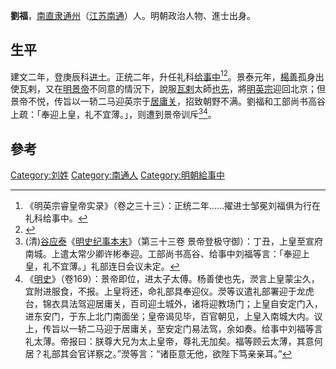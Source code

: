 {{Otheruses|other=名为刘福的其他人物|刘福}}

'''劉福'''，[[南直隶|南直隶]][[通州|通州]]（[[江苏|江苏]][[南通|南通]]）人。明朝政治人物、進士出身。

== 生平 ==
建文二年，登庚辰科[[进士|进士]]。正统二年，升任礼科[[给事中|给事中]]<ref>《明英宗睿皇帝实录》（卷之三十三）：正统二年……擢进士邹冕刘福俱为行在礼科给事中。</ref><ref>{{cite news|title=南通明清进士题名录|url=http://www.ntda.gov.cn/art/2009/8/18/art_8549_294283.html|accessdate=2013-10-18|newspaper=南通市档案局|deadurl=yes|archiveurl=https://web.archive.org/web/20131019070716/http://www.ntda.gov.cn/art/2009/8/18/art_8549_294283.html|archivedate=2013-10-19}}</ref>。景泰元年，[[楊善|楊善]]孤身出使瓦剌，又在[[明景帝|明景帝]]不同意的情況下，說服[[瓦剌|瓦剌]]太師[[也先|也先]]，將[[明英宗|明英宗]]迎回北京；但景帝不悦，传旨以一轿二马迎英宗于[[居庸关|居庸关]]，招致朝野不满。劉福和工部尚书高谷上疏：「奉迎上皇，礼不宜薄。」，则遭到景帝训斥<ref>(清)[[谷应泰|谷应泰]]《[[明史纪事本末|明史纪事本末]]》（第三十三卷 景帝登极守御）：丁丑，上皇至宣府南城。上遣太常少卿许彬奉迎。工部尚书高谷、给事中刘福等言：「奉迎上皇，礼不宜薄。」礼部连日会议未定。</ref><ref>《[[明史|明史]]》（卷169）：景帝即位，进太子太傅。杨善使也先，濙言上皇蒙尘久，宜附进服食，不报。上皇将还，命礼部具奉迎仪。濙等议遣礼部署迎于龙虎台，锦衣具法驾迎居庸关，百司迎土城外，诸将迎教场门；上皇自安定门入，进东安门，于东上北门南面坐；皇帝谒见毕，百官朝见，上皇入南城大内。议上，传旨以一轿二马迎于居庸关，至安定门易法驾，余如奏。给事中刘福等言礼太薄。帝报曰：朕尊大兄为太上皇帝，尊礼无加矣。福等顾云太薄，其意何居？礼部其会官详察之。”濙等言：“诸臣意无他，欲陛下笃亲亲耳。”</ref>。

==參考==
{{Reflist}}

{{建文二年庚辰科殿試金榜}}

{{Authority control}}

{{DEFAULTSORT:}}
[[Category:刘姓|Category:刘姓]]
[[Category:南通人|Category:南通人]]
[[Category:明朝給事中|Category:明朝給事中]]


{{明朝人物小作品}}